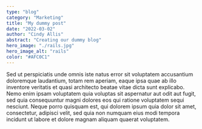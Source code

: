 ```yaml
---
type: "blog"
category: "Marketing"
title: "My dummy post"
date: "2022-03-02"
author: "Cindy Allis"
abstract: "Creating our dummy blog"
hero_image: "./rails.jpg"
hero_image_alt: "rails"
color: "#AFC0C1"
---
```

Sed ut perspiciatis unde omnis iste natus error sit voluptatem accusantium doloremque laudantium, totam rem aperiam, eaque ipsa quae ab illo inventore veritatis et quasi architecto beatae vitae dicta sunt explicabo. Nemo enim ipsam voluptatem quia voluptas sit aspernatur aut odit aut fugit, sed quia consequuntur magni dolores eos qui ratione voluptatem sequi nesciunt. Neque porro quisquam est, qui dolorem ipsum quia dolor sit amet, consectetur, adipisci velit, sed quia non numquam eius modi tempora incidunt ut labore et dolore magnam aliquam quaerat voluptatem.